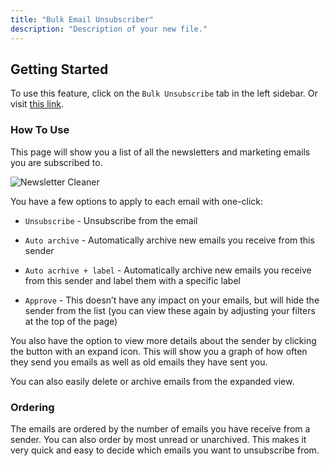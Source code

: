 ```yaml
---
title: "Bulk Email Unsubscriber"
description: "Description of your new file."
---
```


## Getting Started

To use this feature, click on the `Bulk Unsubscribe` tab in the left sidebar. Or visit [this link](https://mailto.live/bulk-unsubscribe).

### &#xA;How To Use

This page will show you a list of all the newsletters and marketing emails you are subscribed to.

![Newsletter Cleaner](https://mintlify.s3.us-west-1.amazonaws.com/inboxzero/images/newsletter-row.png)

You have a few options to apply to each email with one-click:

* `Unsubscribe` - Unsubscribe from the email

* `Auto archive` - Automatically archive new emails you receive from this sender

* `Auto acrhive + label` - Automatically archive new emails you receive from this sender and label them with a specific label

* `Approve` - This doesn’t have any impact on your emails, but will hide the sender from the list (you can view these again by adjusting your filters at the top of the page)

You also have the option to view more details about the sender by clicking the button with an expand icon. This will show you a graph of how often they send you emails as well as old emails they have sent you.

You can also easily delete or archive emails from the expanded view.

### [​](https://docs.getinboxzero.com/essentials/bulk-email-unsubscriber#ordering)&#xA;Ordering

The emails are ordered by the number of emails you have receive from a sender. You can also order by most unread or unarchived. This makes it very quick and easy to decide which emails you want to unsubscribe from.